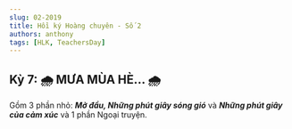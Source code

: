 ```yaml
---
slug: 02-2019
title: Hồi ký Hoàng chuyên - Số 2
authors: anthony
tags: [HLK, TeachersDay]
---
```



## Kỳ 7: 🌧 MƯA MÙA HÈ... 🌧

Gồm 3 phần nhỏ: **_Mở đầu, Những phút giây sóng gió_** và **_Những phút giây của cảm xúc_** và 1 phần Ngoại truyện.

<!-- truncate -->

<Tabs lazy>
  <TabItem value="one" label="P1" default>
    <FirstPost />
  </TabItem>
  <TabItem value="two" label="P2">
    <SecondPost />
  </TabItem>
  <TabItem label="P3" value="three">
    <ThirdPost />
  </TabItem>
  <TabItem label="Ngoại truyện" value="four">
    <FourthPost />
  </TabItem>
</Tabs>
